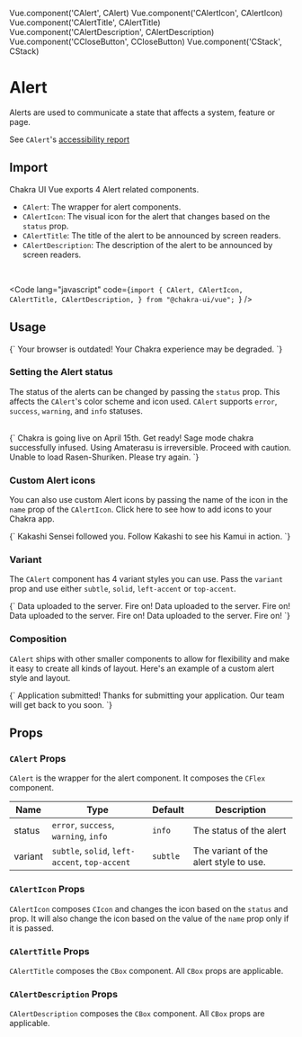 
Vue.component('CAlert', CAlert)
Vue.component('CAlertIcon', CAlertIcon)
Vue.component('CAlertTitle', CAlertTitle)
Vue.component('CAlertDescription', CAlertDescription)
Vue.component('CCloseButton', CCloseButton)
Vue.component('CStack', CStack)

<SEO
  title="Alert"
  description="Alerts are used to communicate a state that affects a system, feature or page."
/>

# Alert

Alerts are used to communicate a state that affects a system, feature or page.

See `CAlert`'s <a href="https://github.com/chakra-ui/chakra-ui-vue/blob/master/packages/chakra-ui-core/src/CAlert/accessibility.md">accessibility report</a>

## Import

Chakra UI Vue exports 4 Alert related components.

- `CAlert`: The wrapper for alert components.
- `CAlertIcon`: The visual icon for the alert that changes based on the `status` prop.
- `CAlertTitle`: The title of the alert to be announced by screen readers.
- `CAlertDescription`: The description of the alert to be announced by screen readers.

<br />

<Code lang="javascript" code={`import {
  CAlert,
  CAlertIcon,
  CAlertTitle,
  CAlertDescription,
} from "@chakra-ui/vue";
`} />

## Usage

<LiveEditor>
{`
<c-alert status="error">
  <c-alert-icon />
  <c-alert-title :mr="2">Your browser is outdated!</c-alert-title>
  <c-alert-description>Your Chakra experience may be degraded.</c-alert-description>
  <c-close-button position="absolute" right="8px" top="8px" />
</c-alert>    
`}
</LiveEditor>

### Setting the Alert status
The status of the alerts can be changed by passing the `status` prop. This affects the
`CAlert`'s color scheme and icon used. `CAlert` supports `error`, `success`, `warning`, and
`info` statuses.


<br />

<LiveEditor>
{`
<c-stack>
  <c-alert status="info">
    <c-alert-icon />
    Chakra is going live on April 15th. Get ready!
  </c-alert>
  <c-alert status="success">
    <c-alert-icon />
    Sage mode chakra successfully infused.
  </c-alert>
  <c-alert status="warning">
    <c-alert-icon />
    Using Amaterasu is irreversible. Proceed with caution.
  </c-alert>
  <c-alert status="error">
    <c-alert-icon />
    Unable to load Rasen-Shuriken. Please try again.
  </c-alert>
</c-stack>
`}
</LiveEditor>

### Custom Alert icons
You can also use custom Alert icons by passing the name of the icon in the `name` prop of the `CAlertIcon`. <nuxt-link to="/icons">Click here</nuxt-link> to see how to add icons to your Chakra app.

<LiveEditor>
{`
<c-alert>
  <c-alert-icon name="github" />
  <c-alert-title :mr="2">Kakashi Sensei followed you.</c-alert-title>
  <c-alert-description>Follow Kakashi to see his Kamui in action.</c-alert-description>
  <c-close-button position="absolute" right="8px" top="8px" />
</c-alert>    
`}
</LiveEditor>


### Variant

The `CAlert` component has 4 variant styles you can use. Pass the `variant` prop and use either
`subtle`, `solid`, `left-accent` or `top-accent`.

<LiveEditor>
{`
<c-stack>
  <c-alert status="success" variant="subtle">
    <c-alert-icon />
    Data uploaded to the server. Fire on!
  </c-alert>
  <c-alert status="success" variant="solid">
    <c-alert-icon />
    Data uploaded to the server. Fire on!
  </c-alert>
  <c-alert status="success" variant="left-accent">
    <c-alert-icon />
    Data uploaded to the server. Fire on!
  </c-alert>
  <c-alert status="success" variant="top-accent">
    <c-alert-icon />
    Data uploaded to the server. Fire on!
  </c-alert>
</c-stack>
`}
</LiveEditor>

### Composition

`CAlert` ships with other smaller components to allow for flexibility and make it easy to
create all kinds of layout. Here's an example of a custom alert style and layout.

<LiveEditor>
{`
<c-alert
  status="success"
  variant="subtle"
  flexDirection="column"
  justifyContent="center"
  textAlign="center"
  height="200px"
>
  <c-alert-icon size="40px" :mr="0" />
  <c-alert-title :mt="4" :mb="1" fontSize="lg">
    Application submitted!
  </c-alert-title>
  <c-alert-description maxWidth="sm">
    Thanks for submitting your application. Our team will get back to you soon.
  </c-alert-description>
</c-alert>
`}
</LiveEditor>

## Props

### `CAlert` Props

`CAlert` is the wrapper for the alert component. It composes the `CFlex` component.

| Name    | Type                                           | Default  | Description                            |
|---------|------------------------------------------------|----------|----------------------------------------|
| status  | `error`, `success`, `warning`, `info`          | `info`   | The status of the alert                |
| variant | `subtle`, `solid`, `left-accent`, `top-accent` | `subtle` | The variant of the alert style to use. |

### `CAlertIcon` Props

`CAlertIcon` composes `CIcon` and changes the icon based on the `status` and prop. It will also change the icon based on the value of the `name` prop only if it is passed.

### `CAlertTitle` Props

`CAlertTitle` composes the `CBox` component. All `CBox` props are applicable.

### `CAlertDescription` Props

`CAlertDescription` composes the `CBox` component. All `CBox` props are applicable.
